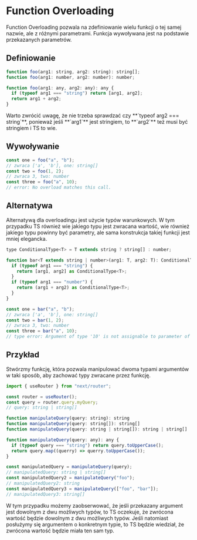 # Function Overloading

Function Overloading pozwala na zdefiniowanie wielu funkcji o tej samej nazwie, ale z różnymi parametrami. Funkcja wywoływana jest na podstawie przekazanych parametrów.

## Definiowanie

```js filename="overloading.ts" copy
function foo(arg1: string, arg2: string): string[];
function foo(arg1: number, arg2: number): number;

function foo(arg1: any, arg2: any): any {
  if (typeof arg1 === "string") return [arg1, arg2];
  return arg1 + arg2;
}
```


<Callout emoji="💡">
  Warto zwrócić uwagę, że nie trzeba sprawdzać czy **`typeof arg2 === string`**,
  ponieważ jeśli **`arg1`** jest stringiem, to **`arg2`** też musi być stringiem
  i TS to wie.
</Callout>

## Wywoływanie

```js filename="overloading.ts" copy
const one = foo("a", "b");
// zwraca ['a', 'b'], one: string[]
const two = foo(1, 2);
// zwraca 3, two: number
const three = foo("a", 10);
// error: No overload matches this call.
```

## Alternatywa

Alternatywą dla overloadingu jest użycie typów warunkowych. W tym przypadku TS również wie jakiego typu jest zwracana wartość, wie również jakiego typu powinny być parametry, ale sama konstrukcja takiej funkcji jest mniej elegancka.

```js filename="overloading.ts" copy
type ConditionalType<T> = T extends string ? string[] : number;

function bar<T extends string | number>(arg1: T, arg2: T): ConditionalType<T> {
  if (typeof arg1 === "string") {
    return [arg1, arg2] as ConditionalType<T>;
  }
  if (typeof arg1 === "number") {
    return (arg1 + arg2) as ConditionalType<T>;
  }
}

const one = bar("a", "b");
// zwraca ['a', 'b'], one: string[]
const two = bar(1, 2);
// zwraca 3, two: number
const three = bar("a", 10);
// type error: Argument of type '10' is not assignable to parameter of type '"a"'
```

## Przykład

Stwórzmy funkcję, która pozwala manipulować dwoma typami argumentów w taki sposób, aby zachować typy zwracane przez funkcję.

```js filename="overloading.ts" copy
import { useRouter } from "next/router";

const router = useRouter();
const query = router.query.myQuery;
// query: string | string[]

function manipulateQuery(query: string): string
function manipulateQuery(query: string[]): string[]
function manipulateQuery(query: string | string[]): string | string[]

function manipulateQuery(query: any): any {
  if (typeof query === "string") return query.toUpperCase();
  return query.map((querry) => querry.toUpperCase());
}

const manipulatedQuery = manipulateQuery(query);
// manipulatedQuery: string | string[]
const manipulatedQuery2 = manipulateQuery("foo");
// manipulatedQuery2: string
const manipulatedQuery3 = manipulateQuery(["foo", "bar"]);
// manipulatedQuery3: string[]
```

<Callout emoji="💡">
  W tym przypadku możemy zaobserwować, że jeśli przekazany argument jest
  dowolnym z dwu możliwych typów, to TS oczekuje, że zwrócona wartość będzie
  dowolnym z dwu możliwych typów. Jeśli natomiast posłużymy się argumentem o
  konkretnym typie, to TS będzie wiedział, że zwrócona wartość będzie miała ten
  sam typ.
</Callout>
